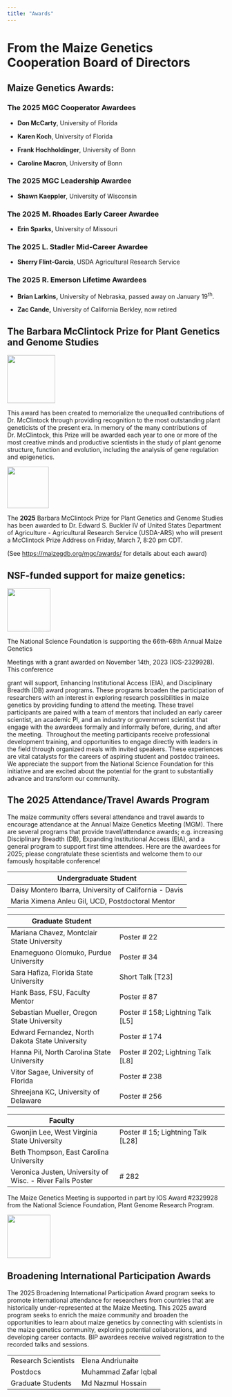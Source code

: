 ```yaml
---
title: "Awards"
---
```


# **From the Maize Genetics Cooperation Board of Directors**

## **Maize Genetics Awards:**

### **The 2025 MGC Cooperator Awardees**

-   **Don McCarty**, University of Florida

-   **Karen Koch**, University of Florida

-   **Frank Hochholdinger**, University of Bonn

-   **Caroline Macron**, University of Bonn

### **The 2025 MGC Leadership Awardee**

-   **Shawn Kaeppler**, University of Wisconsin

### **The 2025 M. Rhoades Early Career Awardee**

-   **Erin Sparks,** University of Missouri

### **The 2025 L. Stadler Mid-Career Awardee**

-   **Sherry Flint-Garcia**, USDA Agricultural Research Service

### **The 2025 R. Emerson Lifetime Awardees**

-   **Brian Larkins,** University of Nebraska, passed away on January 19^th^.

-   **Zac Cande,** University of California Berkley, now retired

## **The Barbara McClintock Prize for Plant Genetics and Genome Studies**

![](data/assets/FromTheMGCBoard/McClintock.png){fig-align="center" width="111"}

This award has been created to memorialize the unequalled contributions of Dr. McClintock through providing recognition to the most outstanding plant geneticists of the present era. In memory of the many contributions of Dr. McClintock, this Prize will be awarded each year to one or more of the most creative minds and productive scientists in the study of plant genome structure, function and evolution, including the analysis of gene regulation and epigenetics.

![](data/assets/FromTheMGCBoard/EdwardBuckler.png){fig-align="center" width="96"}

The **2025** Barbara McClintock Prize for Plant Genetics and Genome Studies has been awarded to Dr. Edward S. Buckler IV of United States Department of Agriculture - Agricultural Research Service (USDA-ARS) who will present a McClintock Prize Address on Friday, March 7, 8:20 pm CDT. 

(See <https://maizegdb.org/mgc/awards/> for details about each award)


## **NSF-funded support for maize genetics:**

![](data/assets/FromTheMGCBoard/NSF.jpg){fig-align="center" width="100"}

The National Science Foundation is supporting the 66th-68th Annual Maize Genetics

Meetings with a grant awarded on November 14th, 2023 (IOS-2329928). This conference

grant will support, Enhancing Institutional Access (EIA), and Disciplinary Breadth (DB) award programs. These programs broaden the participation of researchers with an interest in exploring research possibilities in maize genetics by providing funding to attend the meeting. These travel participants are paired with a team of mentors that included an early career scientist, an academic PI, and an industry or government scientist that engage with the awardees formally and informally before, during, and after the meeting.  Throughout the meeting participants receive professional development training, and opportunities to engage directly with leaders in the field through organized meals with invited speakers. These experiences are vital catalysts for the careers of aspiring student and postdoc trainees. We appreciate the support from the National Science Foundation for this initiative and are excited about the potential for the grant to substantially advance and transform our community.

## The 2025 Attendance/Travel Awards Program

The maize community offers several attendance and travel awards to encourage attendance at the Annual Maize Genetics Meeting (MGM). There are several programs that provide travel/attendance awards; e.g. increasing Disciplinary Breadth (DB), Expanding Institutional Access (EIA), and a general program to support first time attendees. Here are the awardees for 2025; please congratulate these scientists and welcome them to our famously hospitable conference!

| Undergraduate Student                                  |
|--------------------------------------------------------|
| Daisy Montero Ibarra, University of California - Davis |
| Maria Ximena Anleu Gil, UCD, Postdoctoral Mentor       |

| Graduate Student |   |
|------------------------------------|------------------------------------|
| Mariana Chavez, Montclair State University | Poster \# 22 |
| Enameguono Olomuko, Purdue University | Poster \# 34 |
| Sara Hafiza, Florida State University | Short Talk \[T23\] |
| Hank Bass, FSU, Faculty Mentor | Poster \# 87 |
| Sebastian Mueller, Oregon State University | Poster \# 158; Lightning Talk \[L5\] |
| Edward Fernandez, North Dakota State University | Poster \# 174 |
| Hanna Pil, North Carolina State University | Poster \# 202; Lightning Talk \[L8\] |
| Vitor Sagae, University of Florida | Poster \# 238 |
| Shreejana KC, University of Delaware | Poster \# 256 |

| Faculty |   |
|------------------------------------|------------------------------------|
| Gwonjin Lee, West Virginia State University | Poster \# 15; Lightning Talk \[L28\] |
| Beth Thompson, East Carolina University |  |
| Veronica Justen, University of Wisc. - River Falls Poster | \# 282 |

The Maize Genetics Meeting is supported in part by IOS Award #2329928 from the National Science Foundation, Plant Genome Research Program.

![](data/assets/FromTheMGCBoard/NSF.jpg){fig-align="center" width="100"}

## **Broadening International Participation Awards**

The 2025 Broadening International Participation Award program seeks to promote international attendance for researchers from countries that are historically under-represented at the Maize Meeting. This 2025 award program seeks to enrich the maize community and broaden the opportunities to learn about maize genetics by connecting with scientists in the maize genetics community, exploring potential collaborations, and developing career contacts. BIP awardees receive waived registration to the recorded talks and sessions. 

|  |  |
|--|--|
| Research Scientists | Elena Andriunaite |
| Postdocs | Muhammad Zafar Iqbal |
| Graduate Students | Md Nazmul Hossain |
